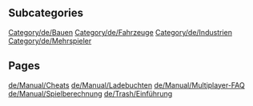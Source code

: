 
== Subcategories ==
[[Category/de/Bauen]]
[[Category/de/Fahrzeuge]]
[[Category/de/Industrien]]
[[Category/de/Mehrspieler]]

== Pages ==
[[de/Manual/Cheats]]
[[de/Manual/Ladebuchten]]
[[de/Manual/Multiplayer-FAQ]]
[[de/Manual/Spielberechnung]]
[[de/Trash/Einführung]]
